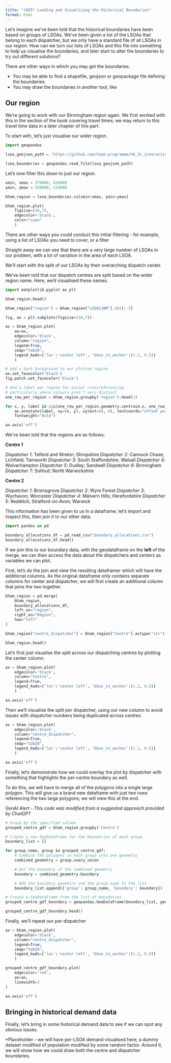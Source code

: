 ```yaml
---
title: "(WIP) Loading and Visualising the Historical Boundaries"
format: html
---
```


Let's imagine we've been told that the historical boundaries have been based on groups of LSOAs. We've been given a list of the LSOAs that belong to each dispatcher, but we only have a standard file of all LSOAs in our region. How can we turn our lists of LSOAs and this file into something to help us visualise the boundaries, and later start to alter the boundaries to try out different solutions?

:::{.callout-note}
There are other ways in which you may get the boundaries.

- You may be able to find a shapefile, geojson or geopackage file defining the boundaries.
- You may draw the boundaries in another tool, like
:::



## Our region

We're going to work with our Birmingham region again. We first worked with this in the section of the book covering travel times; we may return to this travel time data in a later chapter of this part.

To start with, let's just visualise our wider region.

```python
import geopandas

lsoa_geojson_path = 'https://github.com/hsma-programme/h6_3c_interactive_plots_travel/raw/main/h6_3c_interactive_plots_travel/example_code/LSOA_2011_Boundaries_Super_Generalised_Clipped_BSC_EW_V4.geojson'

lsoa_boundaries = geopandas.read_file(lsoa_geojson_path)

```

Let's now filter this down to just our region.

```python
xmin, xmax = 370000, 420000
ymin, ymax = 250000, 310000

bham_region = lsoa_boundaries.cx[xmin:xmax, ymin:ymax]

bham_region.plot(
    figsize=(10,7),
    edgecolor='black',
    color="cyan"
    )
```

:::{.callout-tip}
There are other ways you could conduct this initial filtering - for example, using a list of LSOAs you need to cover, or a filter
:::

Straight away we can see that there are a very large number of LSOAs in our problem, with a lot of variation in the area of each LSOA.

We'll start with the split of our LSOAs by their overarching dispatch center.

We've been told that our dispatch centres are split based on the wider region name. Here, we'd visualised these names.

```python
import matplotlib.pyplot as plt

bham_region.head()

bham_region["region"] = bham_region["LSOA11NM"].str[:-5]

fig, ax = plt.subplots(figsize=(10,7))

ax = bham_region.plot(
    ax=ax,
    edgecolor='black',
    column="region",
    legend=True,
    cmap="tab20",
    legend_kwds={'loc':'center left', 'bbox_to_anchor':(1.2, 0.5)}
    )

# Add a dark background to our plotted region
ax.set_facecolor('black')
fig.patch.set_facecolor('black')

# Add a label per region for easier crossreferencing
# particularly where colours aren't very distinct
one_row_per_region = bham_region.groupby('region').head(1)

for x, y, label in zip(one_row_per_region.geometry.centroid.x, one_row_per_region.geometry.centroid.y, one_row_per_region.region):
    ax.annotate(label, xy=(x, y), xytext=(0, 0), textcoords="offset points", color="white",
    fontweight="bold")

ax.axis('off')

```


We've been told that the regions are as follows:

**Centre 1**

*Dispatcher 1*: Telford and Wrekin; Shropshire
*Dispatcher 2*: Cannock Chase; Lichfield; Tamworth
*Dispatcher 3*: South Staffordshire; Walsall
*Dispatcher 4*: Wolverhampton
*Dispatcher 5*: Dudley; Sandwell
*Dispatcher 6*: Birmingham
*Dispatcher 7*: Solihull; North Warwickshire

**Centre 2**

*Dispatcher 1*: Bromsgrove
*Dispatcher 2*: Wyre Forest
*Dispatcher 3*: Wychavon; Worcester
*Dispatcher 4*: Malvern Hills; Herefordshire
*Dispatcher 5*: Redditch; Stratford-on-Avon; Warwick

This information has been given to us in a dataframe; let's import and inspect this, then join it to our other data.


```python
import pandas as pd

boundary_allocations_df = pd.read_csv("boundary_allocations.csv")
boundary_allocations_df.head()
```

If we join this to our boundary data, with the geodataframe on the **left** of the merge, we can then access the data about the dispatchers and centers as variables we can plot.

First, let's do the join and view the resulting dataframer which will have the additional columns. As the original dataframe only contains separate columns for center and dispatcher, we will first create an additional column that joins the two together.

```python
bham_region = pd.merge(
    bham_region,
    boundary_allocations_df,
    left_on="region",
    right_on="Region",
    how="left"
)

bham_region["centre_dispatcher"] = bham_region["Centre"].astype("str") + '-' + bham_region["Dispatcher"].astype("str")

bham_region.head()
```

Let's first just visualise the split across our dispatching centres by plotting the center column.

```python
ax = bham_region.plot(
    edgecolor='black',
    column="Centre",
    legend=True,
    legend_kwds={'loc':'center left', 'bbox_to_anchor':(1.2, 0.5)}
    )

ax.axis('off')

```

Then we'll visualise the split per dispatcher, using our new column to avoid issues with dispatcher numbers being duplicated across centres.

```python
ax = bham_region.plot(
    edgecolor='black',
    column="centre_dispatcher",
    legend=True,
    cmap="tab20",
    legend_kwds={'loc':'center left', 'bbox_to_anchor':(1.2, 0.5)}
    )

ax.axis('off')

```

Finally, let's demonstrate how we could overlay the plot by dispatcher with something that highlights the per-centre boundary as well.

To do this, we will have to merge all of the polygons into a single large polygon. This will give us a brand new dataframe with just two rows referencing the two large polygons; we will view this at the end.

*GenAI Alert - This code was modified from a suggested approach provided by ChatGPT*

```python
# Group by the specified column
grouped_centre_gdf = bham_region.groupby('Centre')

# Create a new GeoDataFrame for the boundaries of each group
boundary_list = []

for group_name, group in grouped_centre_gdf:
    # Combine the polygons in each group into one geometry
    combined_geometry = group.unary_union

    # Get the boundary of the combined geometry
    boundary = combined_geometry.boundary

    # Add the boundary geometry and the group name to the list
    boundary_list.append({'group': group_name, 'boundary': boundary})

# Create a GeoDataFrame from the list of boundaries
grouped_centre_gdf_boundary = geopandas.GeoDataFrame(boundary_list, geometry='boundary', crs=bham_region.crs)

grouped_centre_gdf_boundary.head()
```

Finally, we'll repeat our per-dispatcher

```python
ax = bham_region.plot(
    edgecolor='black',
    column="centre_dispatcher",
    legend=True,
    cmap="tab20",
    legend_kwds={'loc':'center left', 'bbox_to_anchor':(1.2, 0.5)}
    )

grouped_centre_gdf_boundary.plot(
    edgecolor='red',
    ax=ax,
    linewidth=2
)

ax.axis('off')

```


## Bringing in historical demand data

Finally, let's bring in some historical demand data to see if we can spot any obvious issues.

*Placeholder - we will have per-LSOA demand visualised here; a dummy dataset modified of population modified by some random factor. Around it, we will show how we could draw both the centre and dispatcher boundaries.
